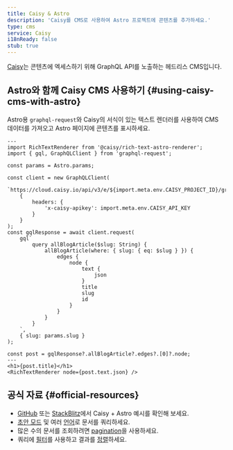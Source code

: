 ```yaml
---
title: Caisy & Astro
description: 'Caisy를 CMS로 사용하여 Astro 프로젝트에 콘텐츠를 추가하세요.'
type: cms
service: Caisy
i18nReady: false
stub: true
---
```


[Caisy](https://caisy.io/)는 콘텐츠에 엑세스하기 위해 GraphQL API를 노출하는 헤드리스 CMS입니다.

## Astro와 함께 Caisy CMS 사용하기 \{#using-caisy-cms-with-astro\}

Astro용 `graphql-request`와 Caisy의 서식이 있는 텍스트 렌더러를 사용하여 CMS 데이터를 가져오고 Astro 페이지에 콘텐츠를 표시하세요.

```astro title="src/pages/blog/[...slug].astro"
---
import RichTextRenderer from '@caisy/rich-text-astro-renderer';
import { gql, GraphQLClient } from 'graphql-request';

const params = Astro.params;

const client = new GraphQLClient(
	`https://cloud.caisy.io/api/v3/e/${import.meta.env.CAISY_PROJECT_ID}/graphql`,
	{
		headers: {
			'x-caisy-apikey': import.meta.env.CAISY_API_KEY
		}
	}
);
const gqlResponse = await client.request(
	gql`
		query allBlogArticle($slug: String) {
			allBlogArticle(where: { slug: { eq: $slug } }) {
				edges {
					node {
						text {
							json
						}
						title
						slug
						id
					}
				}
			}
		}
	`,
	{ slug: params.slug }
);

const post = gqlResponse?.allBlogArticle?.edges?.[0]?.node;
---
<h1>{post.title}</h1>
<RichTextRenderer node={post.text.json} />
```

## 공식 자료 \{#official-resources\}

- [GitHub](https://github.com/caisy-io/caisy-example-astro) 또는 [StackBlitz](https://stackblitz.com/github/caisy-io/caisy-example-astro?file=src%2Fpages%2Fblog%2F%5B...slug%5D.astro)에서 Caisy + Astro 예시를 확인해 보세요.
- [초안 모드](https://caisy.io/developer/docs/external-api/localization-and-preview#preview-mode-15) 및 여러 [언어](https://caisy.io/developer/docs/external-api/localization-and-preview#localization-in-a-graphql-query-8)로 문서를 쿼리하세요.
- 많은 수의 문서를 조회하려면 [pagination](https://caisy.io/developer/docs/external-api/queries-pagination)을 사용하세요.
- 쿼리에 [필터](https://caisy.io/developer/docs/external-api/external-filter-and-sorting)를 사용하고 결과를 [정렬](https://caisy.io/developer/docs/external-api/external-filter-and-sorting#sorting-8)하세요.
